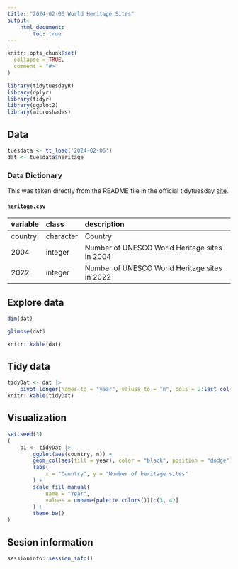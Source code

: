 ```yaml
---
title: "2024-02-06 World Heritage Sites"
output:
    html_document:
        toc: true
---
```


```r
knitr::opts_chunk$set(
  collapse = TRUE,
  comment = "#>"
)
```

```r
library(tidytuesdayR)
library(dplyr)
library(tidyr)
library(ggplot2)
library(microshades)
```

## Data

```r
tuesdata <- tt_load('2024-02-06')
dat <- tuesdata$heritage
```

### Data Dictionary

This was taken directly from the README file in the official tidytuesday
[site](https://github.com/rfordatascience/tidytuesday/blob/master/data/2024/2024-02-06/readme.md).

#### `heritage.csv`

|variable |class     |description |
|:--------|:---------|:-----------|
|country  |character   |Country |
|2004     |integer   |Number of UNESCO World Heritage sites in 2004 |
|2022     |integer   |Number of UNESCO World Heritage sites in 2022 |

## Explore data

```r
dim(dat)
```
```r
glimpse(dat)
```

```r
knitr::kable(dat)
```

## Tidy data

```r
tidyDat <- dat |> 
    pivot_longer(names_to = "year", values_to = "n", cols = 2:last_col())
knitr::kable(tidyDat)
```

## Visualization

```r
set.seed(3)
(
    p1 <- tidyDat |> 
        ggplot(aes(country, n)) + 
        geom_col(aes(fill = year), color = "black", position = "dodge") +
        labs(
            x = "Country", y = "Number of heritage sites"
        ) +
        scale_fill_manual(
            name = "Year",
            values = unname(palette.colors())[c(3, 4)]
        ) +
        theme_bw()
)
```

## Sesion information

```r
sessioninfo::session_info()
```

